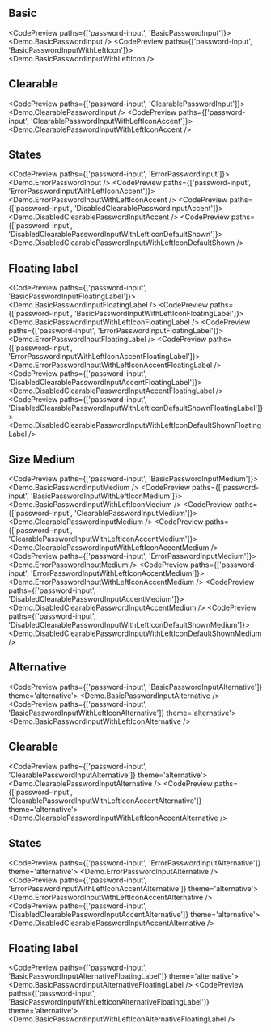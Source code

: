 
## Basic

<CodePreview paths={['password-input', 'BasicPasswordInput']}>
  <Demo.BasicPasswordInput />
</CodePreview>
<CodePreview paths={['password-input', 'BasicPasswordInputWithLeftIcon']}>
  <Demo.BasicPasswordInputWithLeftIcon />
</CodePreview>

## Clearable

<CodePreview paths={['password-input', 'ClearablePasswordInput']}>
  <Demo.ClearablePasswordInput />
</CodePreview>
<CodePreview paths={['password-input', 'ClearablePasswordInputWithLeftIconAccent']}>
  <Demo.ClearablePasswordInputWithLeftIconAccent />
</CodePreview>

## States

<CodePreview paths={['password-input', 'ErrorPasswordInput']}>
  <Demo.ErrorPasswordInput />
</CodePreview>
<CodePreview paths={['password-input', 'ErrorPasswordInputWithLeftIconAccent']}>
  <Demo.ErrorPasswordInputWithLeftIconAccent />
</CodePreview>
<CodePreview paths={['password-input', 'DisabledClearablePasswordInputAccent']}>
  <Demo.DisabledClearablePasswordInputAccent />
</CodePreview>
<CodePreview paths={['password-input', 'DisabledClearablePasswordInputWithLeftIconDefaultShown']}>
  <Demo.DisabledClearablePasswordInputWithLeftIconDefaultShown />
</CodePreview>

## Floating label

<CodePreview paths={['password-input', 'BasicPasswordInputFloatingLabel']}>
  <Demo.BasicPasswordInputFloatingLabel />
</CodePreview>
<CodePreview paths={['password-input', 'BasicPasswordInputWithLeftIconFloatingLabel']}>
  <Demo.BasicPasswordInputWithLeftIconFloatingLabel />
</CodePreview>
<CodePreview paths={['password-input', 'ErrorPasswordInputFloatingLabel']}>
  <Demo.ErrorPasswordInputFloatingLabel />
</CodePreview>
<CodePreview paths={['password-input', 'ErrorPasswordInputWithLeftIconAccentFloatingLabel']}>
  <Demo.ErrorPasswordInputWithLeftIconAccentFloatingLabel />
</CodePreview>
<CodePreview paths={['password-input', 'DisabledClearablePasswordInputAccentFloatingLabel']}>
  <Demo.DisabledClearablePasswordInputAccentFloatingLabel />
</CodePreview>
<CodePreview paths={['password-input', 'DisabledClearablePasswordInputWithLeftIconDefaultShownFloatingLabel']}>
  <Demo.DisabledClearablePasswordInputWithLeftIconDefaultShownFloatingLabel />
</CodePreview>

## Size Medium

<CodePreview paths={['password-input', 'BasicPasswordInputMedium']}>
  <Demo.BasicPasswordInputMedium />
</CodePreview>
<CodePreview paths={['password-input', 'BasicPasswordInputWithLeftIconMedium']}>
  <Demo.BasicPasswordInputWithLeftIconMedium />
</CodePreview>
<CodePreview paths={['password-input', 'ClearablePasswordInputMedium']}>
  <Demo.ClearablePasswordInputMedium />
</CodePreview>
<CodePreview paths={['password-input', 'ClearablePasswordInputWithLeftIconAccentMedium']}>
  <Demo.ClearablePasswordInputWithLeftIconAccentMedium />
</CodePreview>
<CodePreview paths={['password-input', 'ErrorPasswordInputMedium']}>
  <Demo.ErrorPasswordInputMedium />
</CodePreview>
<CodePreview paths={['password-input', 'ErrorPasswordInputWithLeftIconAccentMedium']}>
  <Demo.ErrorPasswordInputWithLeftIconAccentMedium />
</CodePreview>
<CodePreview paths={['password-input', 'DisabledClearablePasswordInputAccentMedium']}>
  <Demo.DisabledClearablePasswordInputAccentMedium />
</CodePreview>
<CodePreview paths={['password-input', 'DisabledClearablePasswordInputWithLeftIconDefaultShownMedium']}>
  <Demo.DisabledClearablePasswordInputWithLeftIconDefaultShownMedium />
</CodePreview>

## Alternative

<CodePreview paths={['password-input', 'BasicPasswordInputAlternative']} theme='alternative'>
  <Demo.BasicPasswordInputAlternative />
</CodePreview>
<CodePreview paths={['password-input', 'BasicPasswordInputWithLeftIconAlternative']} theme='alternative'>
  <Demo.BasicPasswordInputWithLeftIconAlternative />
</CodePreview>

## Clearable

<CodePreview paths={['password-input', 'ClearablePasswordInputAlternative']} theme='alternative'>
  <Demo.ClearablePasswordInputAlternative />
</CodePreview>
<CodePreview paths={['password-input', 'ClearablePasswordInputWithLeftIconAccentAlternative']} theme='alternative'>
  <Demo.ClearablePasswordInputWithLeftIconAccentAlternative />
</CodePreview>

## States

<CodePreview paths={['password-input', 'ErrorPasswordInputAlternative']} theme='alternative'>
  <Demo.ErrorPasswordInputAlternative />
</CodePreview>
<CodePreview paths={['password-input', 'ErrorPasswordInputWithLeftIconAccentAlternative']} theme='alternative'>
  <Demo.ErrorPasswordInputWithLeftIconAccentAlternative />
</CodePreview>
<CodePreview paths={['password-input', 'DisabledClearablePasswordInputAccentAlternative']} theme='alternative'>
  <Demo.DisabledClearablePasswordInputAccentAlternative />
</CodePreview>

## Floating label

<CodePreview paths={['password-input', 'BasicPasswordInputAlternativeFloatingLabel']} theme='alternative'>
  <Demo.BasicPasswordInputAlternativeFloatingLabel />
</CodePreview>
<CodePreview paths={['password-input', 'BasicPasswordInputWithLeftIconAlternativeFloatingLabel']} theme='alternative'>
  <Demo.BasicPasswordInputWithLeftIconAlternativeFloatingLabel />
</CodePreview>
